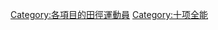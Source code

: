 {{Commonscat|Decathletes}}

[[Category:各項目的田徑運動員|Category:各項目的田徑運動員]]
[[Category:十项全能|Category:十项全能]]